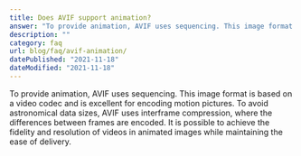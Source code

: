 ```yaml
---
title: Does AVIF support animation?
answer: "To provide animation, AVIF uses sequencing. This image format is based on a video codec and is excellent for encoding motion pictures. To avoid astronomical data sizes, AVIF uses interframe compression, where the differences between frames are encoded. It is possible to achieve the fidelity and resolution of videos in animated images while maintaining the ease of delivery."
description: ""
category: faq
url: blog/faq/avif-animation/
datePublished: "2021-11-18"
dateModified: "2021-11-18"
---
```


To provide animation, AVIF uses sequencing. This image format is based on a video codec and is excellent for encoding motion pictures. To avoid astronomical data sizes, AVIF uses interframe compression, where the differences between frames are encoded. It is possible to achieve the fidelity and resolution of videos in animated images while maintaining the ease of delivery.
